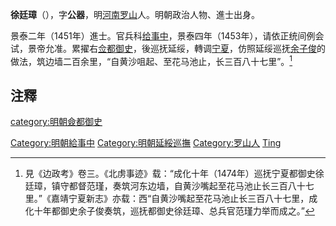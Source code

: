 '''徐廷璋'''（{{bd|?||?|}}），字'''公器'''，明[[河南|河南]][[罗山县|罗山]]人。明朝政治人物、進士出身。

景泰二年（1451年）進士。官兵科[[给事中|给事中]]，景泰四年（1453年），请依正统间例会试，景帝允准。累擢右[[佥都御史|佥都御史]]，後巡抚延绥，轉调[[宁夏|宁夏]]，仿照延绥巡抚[[余子俊|余子俊]]的做法，筑边墙二百余里，“自黄沙咀起、至花马池止，长三百八十七里”。<ref>見《边政考》卷三。《北虏事迹》载：“成化十年（1474年）巡抚宁夏都御史徐廷璋，镇守都督范瑾，奏筑河东边墙，自黄沙嘴起至花马池止长三百八十七里。”《嘉靖宁夏新志》亦载：西“自黄沙嘴起至花马池止长三百八十七里，成化十年都御史余子俊奏筑，巡抚都御史徐廷璋、总兵官范瑾力举而成之。”</ref>

== 注釋 ==
{{reflist}}

{{明朝人物小作品}}
{{景泰二年辛未科殿試金榜}}
{{DEFAULTSORT:Xu徐}}
[[Category:明朝給事中|Category:明朝給事中]]
[[category:明朝僉都御史|category:明朝僉都御史]]
[[Category:明朝延綏巡撫|Category:明朝延綏巡撫]]
[[Category:罗山人|Category:罗山人]]
[[Category:徐姓|Ting]]